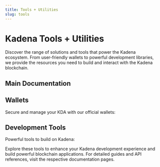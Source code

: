 ```yaml
---
title: Tools + Utilities
slug: tools
---
```



<head>
  <title>Kadena Tootls + Utilities</title>
  <meta name="description" content="Explore Kadena's comprehensive solutions and tools, including wallets, development libraries, and NFT standards. Access detailed documentation for Chainweaver, SpireKey, Kadena.js, Marmalade, and Kadena CLI." />
</head>

# Kadena Tools + Utilities

Discover the range of solutions and tools that power the Kadena ecosystem. From user-friendly wallets to powerful development libraries, we provide the resources you need to build and interact with the Kadena blockchain.

## Main Documentation

<Card
  title="Kadena Documentation"
  description="Access comprehensive documentation for all Kadena products and services."
  to="https://docs.kadena.io"
/>

## Wallets

Secure and manage your KDA with our official wallets:

<Grid columns={2}>
  <Card
    title="Chainweaver"
    description="Our feature-rich desktop wallet for advanced users and developers."
    to="https://docs.kadena.io/participate/wallets/chainweaver"
  />
  <Card
    title="SpireKey"
    description="A user-friendly mobile wallet for everyday KDA transactions."
    to="https://docs.kadena.io/participate/wallets/spirekey"
  />
</Grid>

## Development Tools

Powerful tools to build on Kadena:

<Grid columns={3}>
  <Card
    title="Kadena.js"
    description="JavaScript library for interacting with the Kadena blockchain."
    to="https://docs.kadena.io/reference/kadena-client"
  />
  <Card
    title="Marmalade"
    description="Kadena's NFT standard for creating and managing digital assets."
    to="https://docs.kadena.io/reference/nft-ref"
  />
  <Card
    title="Kadena CLI"
    description="Command-line interface for Kadena blockchain operations."
    to="https://docs.kadena.io/reference/kadena-cli"
  />
</Grid>

Explore these tools to enhance your Kadena development experience and build powerful blockchain applications. For detailed guides and API references, visit the respective documentation pages.